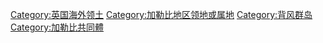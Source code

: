 {{Commonscat|Montserrat}}

[[Category:英国海外领土|Category:英国海外领土]]
[[Category:加勒比地区领地或属地|Category:加勒比地区领地或属地]]
[[Category:背风群岛|Category:背风群岛]]
[[Category:加勒比共同體|Category:加勒比共同體]]